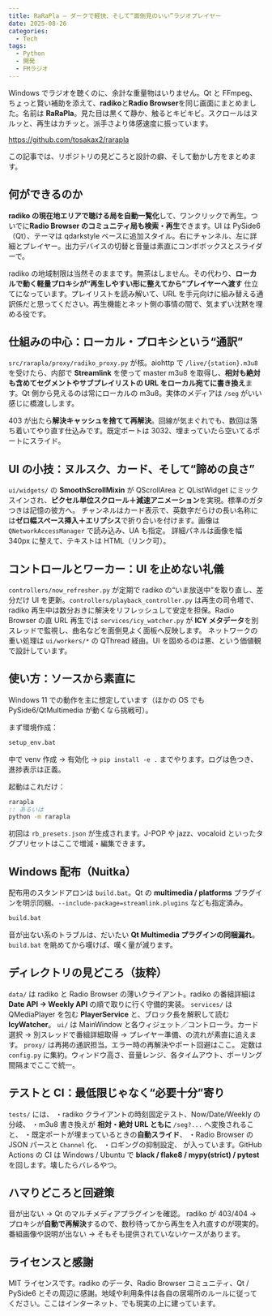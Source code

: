 ```yaml
---
title: RaRaPla ― ダークで軽快、そして“面倒見のいい”ラジオプレイヤー
date: 2025-08-26
categories:
  - Tech
tags:
  - Python
  - 開発
  - FMラジオ
---
```


Windows でラジオを聴くのに、余計な重量物はいりません。Qt と FFmpeg、ちょっと賢い補助を添えて、**radiko**と**Radio Browser**を同じ画面にまとめました。名前は **RaRaPla**。見た目は黒くて静か、触るとキビキビ。スクロールはヌルッと、再生はカチッと。派手さより体感速度に振っています。

https://github.com/tosakax2/rarapla

この記事では、リポジトリの見どころと設計の癖、そして動かし方をまとめます。

## 何ができるのか

**radiko の現在地エリアで聴ける局を自動一覧化**して、ワンクリックで再生。ついでに**Radio Browser のコミュニティ局も検索・再生**できます。UI は PySide6（Qt）、テーマは qdarkstyle ベースに追加スタイル。右にチャンネル、左に詳細とプレイヤー。出力デバイスの切替と音量は素直にコンボボックスとスライダーで。

radiko の地域制限は当然そのままです。無茶はしません。その代わり、**ローカルで動く軽量プロキシが“再生しやすい形に整えてから”プレイヤーへ渡す** 仕立てになっています。プレイリストを読み解いて、URL を手元向けに組み替える通訳係だと思ってください。再生機能とネット側の事情の間で、気まずい沈黙を埋める役です。

## 仕組みの中心：ローカル・プロキシという“通訳”

`src/rarapla/proxy/radiko_proxy.py` が核。aiohttp で `/live/{station}.m3u8` を受けたら、内部で **Streamlink** を使って master m3u8 を取得し、**相対も絶対も含めてセグメントやサブプレイリストの URL をローカル宛てに書き換え**ます。Qt 側から見えるのは常にローカルの m3u8。実体のメディアは `/seg` がいい感じに橋渡しします。

403 が出たら**解決キャッシュを捨てて再解決**。回線が気まぐれでも、数回は落ち着いてやり直す仕込みです。既定ポートは 3032、埋まっていたら空いてるポートにスライド。

## UI の小技：ヌルスク、カード、そして“諦めの良さ”

`ui/widgets/` の **SmoothScrollMixin** が QScrollArea と QListWidget にミックスインされ、**ピクセル単位スクロール＋減速アニメーション**を実現。標準のガタつきは記憶の彼方へ。
チャンネルはカード表示で、英数字だらけの長い名称には**ゼロ幅スペース挿入＋エリプシス**で折り合いを付けます。画像は `QNetworkAccessManager` で読み込み、UA も指定。
詳細パネルは画像を幅 340px に整えて、テキストは HTML（リンク可）。

## コントロールとワーカー：UI を止めない礼儀

`controllers/now_refresher.py` が定期で radiko の“いま放送中”を取り直し、差分だけ UI を更新。`controllers/playback_controller.py` は再生の司令塔で、radiko 再生中は数分おきに解決をリフレッシュして安定を担保。Radio Browser の直 URL 再生では `services/icy_watcher.py` が **ICY メタデータ**を別スレッドで監視し、曲名などを面倒見よく面板へ反映します。
ネットワークの重い処理は `ui/workers/*` の QThread 経由。UI を固めるのは悪、という価値観で設計しています。

## 使い方：ソースから素直に

Windows 11 での動作を主に想定しています（ほかの OS でも PySide6/QtMultimedia が動くなら挑戦可）。

まず環境作成：

```bat
setup_env.bat
```

中で venv 作成 → 有効化 → `pip install -e .` までやります。ログは色つき、進捗表示は正義。

起動はこれだけ：

```bat
rarapla
:: あるいは
python -m rarapla
```

初回は `rb_presets.json` が生成されます。J-POP や jazz、vocaloid といったタグプリセットはここで増減・編集できます。

## Windows 配布（Nuitka）

配布用のスタンドアロンは `build.bat`。Qt の **multimedia / platforms** プラグインを明示同梱、`--include-package=streamlink.plugins` なども指定済み。

```bat
build.bat
```

音が出ない系のトラブルは、だいたい **Qt Multimedia プラグインの同梱漏れ**。`build.bat` を眺めてから嘆けば、嘆く量が減ります。

## ディレクトリの見どころ（抜粋）

`data/` は radiko と Radio Browser の薄いクライアント。radiko の番組詳細は **Date API → Weekly API** の順で取りに行く守備的実装。
`services/` は QMediaPlayer を包む **PlayerService** と、ブロック長を解釈して読む **IcyWatcher**。
`ui/` は MainWindow と各ウィジェット／コントローラ。カード選択 → 別スレッドで番組詳細取得 → プレイヤー準備、の流れが素直に追えます。
`proxy/` は再掲の通訳担当。エラー時の再解決やポート回避はここ。
定数は `config.py` に集約。ウィンドウ高さ、音量レンジ、各タイムアウト、ポーリング間隔までここで統一。

## テストと CI：最低限じゃなく“必要十分”寄り

`tests/` には、
・radiko クライアントの時刻固定テスト、Now/Date/Weekly の分岐、
・m3u8 書き換えが **相対・絶対 URL ともに** `/seg?...` へ変換されること、
・既定ポートが埋まっているときの**自動スライド**、
・Radio Browser の JSON パースと `Channel` 化、
・ロギングの抑制設定、
が入っています。GitHub Actions の CI は Windows / Ubuntu で **black / flake8 / mypy(strict) / pytest** を回します。壊したらバレるやつ。

## ハマりどころと回避策

音が出ない → Qt のマルチメディアプラグインを確認。
radiko が 403/404 → プロキシが**自動で再解決**するので、数秒待ってから再生を入れ直すのが現実的。
番組画像や説明が出ない → そもそも提供されていないケースがあります。

## ライセンスと感謝

MIT ライセンスです。radiko のデータ、Radio Browser コミュニティ、Qt / PySide6 とその周辺に感謝。地域や利用条件は各自の居場所のルールに従ってください。ここはインターネット、でも現実の上に建っています。
